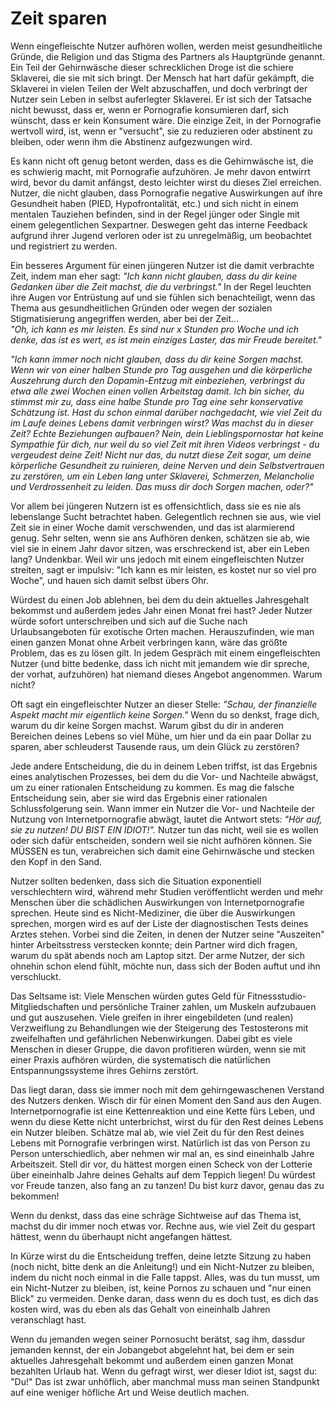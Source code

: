# Zeit sparen

Wenn eingefleischte Nutzer aufhören wollen, werden meist gesundheitliche Gründe,
die Religion und das Stigma des Partners als Hauptgründe genannt. Ein
Teil der Gehirnwäsche dieser schrecklichen Droge ist die schiere
Sklaverei, die sie mit sich bringt. Der Mensch hat hart dafür gekämpft,
die Sklaverei in vielen Teilen der Welt abzuschaffen, und doch verbringt
der Nutzer sein Leben in selbst auferlegter Sklaverei. Er ist sich
der Tatsache nicht bewusst, dass er, wenn er Pornografie konsumieren
darf, sich wünscht, dass er kein Konsument wäre. Die einzige Zeit, in
der Pornografie wertvoll wird, ist, wenn er \"versucht\", sie zu
reduzieren oder abstinent zu bleiben, oder wenn ihm die Abstinenz
aufgezwungen wird.

Es kann nicht oft genug betont werden, dass es die Gehirnwäsche ist, die
es schwierig macht, mit Pornografie aufzuhören. Je mehr davon entwirrt wird,
bevor du damit anfängst, desto leichter wirst du dieses Ziel erreichen.
Nutzer, die nicht glauben, dass Pornografie negative Auswirkungen
auf ihre Gesundheit haben (PIED, Hypofrontalität, etc.) und sich nicht
in einem mentalen Tauziehen befinden, sind in der Regel jünger oder
Single mit einem gelegentlichen Sexpartner. Deswegen geht das interne Feedback
aufgrund ihrer Jugend verloren oder ist zu unregelmäßig, um beobachtet
und registriert zu werden.

Ein besseres Argument für einen jüngeren Nutzer ist die damit verbrachte Zeit,
indem man eher sagt: *\"Ich kann nicht glauben, dass du dir keine Gedanken
über die Zeit machst, die du verbringst.\"* In der Regel leuchten ihre
Augen vor Entrüstung auf und sie fühlen sich benachteiligt, wenn das Thema aus
gesundheitlichen Gründen oder wegen der sozialen Stigmatisierung
angegriffen werden, aber bei der Zeit\...\
*\"Oh, ich kann es mir leisten. Es sind nur x Stunden pro Woche und ich
denke, das ist es wert, es ist mein einziges Laster, das mir Freude
bereitet.\"*

*\"Ich kann immer noch nicht glauben, dass du dir keine Sorgen machst.
Wenn wir von einer halben Stunde pro Tag ausgehen und die körperliche
Auszehrung durch den Dopamin-Entzug mit einbeziehen, verbringst du etwa
alle zwei Wochen einen vollen Arbeitstag damit. Ich bin sicher, du stimmst mir
zu, dass eine halbe Stunde pro Tag eine sehr konservative Schätzung ist.
Hast du schon einmal darüber nachgedacht, wie viel Zeit du im Laufe
deines Lebens damit verbringen wirst? Was machst du in dieser Zeit? Echte
Beziehungen aufbauen? Nein, dein Lieblingspornostar hat keine Sympathie
für dich, nur weil du so viel Zeit mit ihren Videos verbringst - du
vergeudest deine Zeit! Nicht nur das, du nutzt diese Zeit sogar, um
deine körperliche Gesundheit zu ruinieren, deine Nerven und dein
Selbstvertrauen zu zerstören, um ein Leben lang unter Sklaverei,
Schmerzen, Melancholie und Verdrossenheit zu leiden. Das muss dir doch
Sorgen machen, oder?\"*

Vor allem bei jüngeren Nutzern ist es offensichtlich, dass sie es nie
als lebenslange Sucht betrachtet haben. Gelegentlich rechnen sie aus,
wie viel Zeit sie in einer Woche damit verschwenden, und das ist alarmierend
genug. Sehr selten, wenn sie ans Aufhören denken, schätzen sie ab, wie
viel sie in einem Jahr davor sitzen, was erschreckend ist, aber ein
Leben lang? Undenkbar. Weil wir uns jedoch mit einem eingefleischten
Nutzer streiten, sagt er impulsiv: \"Ich kann es mir leisten, es kostet
nur so viel pro Woche\", und hauen sich damit selbst übers Ohr.

Würdest du einen Job ablehnen, bei dem du dein aktuelles Jahresgehalt
bekommst und außerdem jedes Jahr einen Monat frei hast? Jeder Nutzer
würde sofort unterschreiben und sich auf die Suche nach Urlaubsangeboten
für exotische Orten machen. Herauszufinden, wie man einen ganzen Monat
ohne Arbeit verbringen kann, wäre das größte Problem, das es zu lösen
gilt. In jedem Gespräch mit einem eingefleischten Nutzer (und bitte bedenke,
dass ich nicht mit jemandem wie dir spreche, der vorhat, aufzuhören) hat
niemand dieses Angebot angenommen. Warum nicht?

Oft sagt ein eingefleischter Nutzer an dieser Stelle: *\"Schau, der finanzielle
Aspekt macht mir eigentlich keine Sorgen.\"* Wenn du so denkst, frage
dich, warum du dir keine Sorgen machst. Warum gibst du dir in anderen
Bereichen deines Lebens so viel Mühe, um hier und da ein paar Dollar zu
sparen, aber schleuderst Tausende raus, um dein Glück zu zerstören?

Jede andere Entscheidung, die du in deinem Leben triffst, ist das
Ergebnis eines analytischen Prozesses, bei dem du die Vor- und Nachteile
abwägst, um zu einer rationalen Entscheidung zu kommen. Es mag die
falsche Entscheidung sein, aber sie wird das Ergebnis einer rationalen
Schlussfolgerung sein. Wann immer ein Nutzer die Vor- und Nachteile der
Nutzung von Internetpornografie abwägt, lautet die Antwort stets:
*\"Hör auf, sie zu nutzen! DU BIST EIN IDIOT!\".* Nutzer tun das nicht, 
weil sie es wollen oder sich dafür entscheiden, sondern weil sie 
nicht aufhören können. Sie MÜSSEN es tun,  verabreichen sich damit eine 
Gehirnwäsche und stecken den Kopf in den Sand.

Nutzer sollten bedenken, dass sich die Situation exponentiell
verschlechtern wird, während mehr Studien veröffentlicht werden und mehr
Menschen über die schädlichen Auswirkungen von Internetpornografie sprechen.
Heute sind es Nicht-Mediziner, die über die Auswirkungen sprechen,
morgen wird es auf der Liste der diagnostischen Tests deines Arztes
stehen. Vorbei sind die Zeiten, in denen der Nutzer seine \"Auszeiten\"
hinter Arbeitsstress verstecken konnte; dein Partner wird dich
fragen, warum du spät abends noch am Laptop sitzt. Der arme Nutzer, der
sich ohnehin schon elend fühlt, möchte nun, dass sich der Boden auftut
und ihn verschluckt.

Das Seltsame ist: Viele Menschen würden gutes Geld für
Fitnessstudio-Mitgliedschaften und persönliche Trainer zahlen, um
Muskeln aufzubauen und gut auszusehen. Viele greifen in ihrer
eingebildeten (und realen) Verzweiflung zu Behandlungen wie der
Steigerung des Testosterons mit zweifelhaften und gefährlichen
Nebenwirkungen. Dabei gibt es viele Menschen in dieser Gruppe, die davon
profitieren würden, wenn sie mit einer Praxis aufhören würden, die
systematisch die natürlichen Entspannungssysteme ihres Gehirns zerstört.

Das liegt daran, dass sie immer noch mit dem gehirngewaschenen Verstand
des Nutzers denken. Wisch dir für einen Moment den Sand aus den Augen.
Internetpornografie ist eine Kettenreaktion und eine Kette fürs Leben, und
wenn du diese Kette nicht unterbrichst, wirst du für den Rest deines
Lebens ein Nutzer bleiben. Schätze mal ab, wie viel Zeit du für den Rest
deines Lebens mit Pornografie verbringen wirst. Natürlich ist das von Person
zu Person unterschiedlich, aber nehmen wir mal an, es sind eineinhalb
Jahre Arbeitszeit. Stell dir vor, du hättest morgen einen Scheck von der
Lotterie über eineinhalb Jahre deines Gehalts auf dem Teppich liegen! Du
würdest vor Freude tanzen, also fang an zu tanzen! Du bist kurz davor,
genau das zu bekommen!

Wenn du denkst, dass das eine schräge Sichtweise auf das Thema ist, machst du 
dir immer noch etwas vor. Rechne aus, wie viel Zeit du gespart hättest, wenn
du überhaupt nicht angefangen hättest.

In Kürze wirst du die Entscheidung treffen, deine letzte Sitzung zu
haben (noch nicht, bitte denk an die Anleitung!) und ein Nicht-Nutzer
zu bleiben, indem du nicht noch einmal in die Falle tappst. Alles, was
du tun musst, um ein Nicht-Nutzer zu bleiben, ist, keine Pornos zu
schauen und \"nur einen Blick\" zu vermeiden. Denke daran, dass wenn du es doch tust,
es dich das kosten wird, was du eben als das Gehalt von eineinhalb Jahren veranschlagt
hast.

Wenn du jemanden wegen seiner Pornosucht berätst, sag ihm, dassdur
jemanden kennst, der ein Jobangebot abgelehnt hat, bei dem er sein
aktuelles Jahresgehalt bekommt und außerdem einen ganzen Monat bezahlten
Urlaub hat. Wenn du gefragt wirst, wer dieser Idiot ist, sagst du:
\"Du!\" Das ist zwar unhöflich, aber manchmal muss man seinen Standpunkt
auf eine weniger höfliche Art und Weise deutlich machen.
